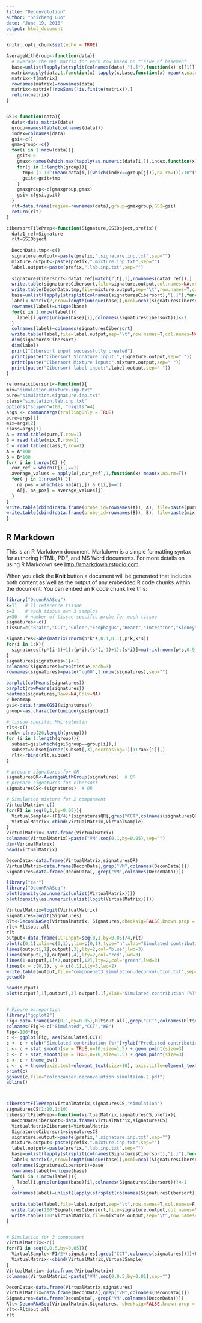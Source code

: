 ---
title: "Deconvolution"
author: "Shicheng Guo"
date: "June 19, 2016"
output: html_document
---

```{r setup, include=FALSE}
knitr::opts_chunk$set(echo = TRUE)
```

```{r,echo=F}

AverageWithGroup<-function(data){
  # average the MHL matrix for each row based on tissue of basement
  base=unlist(lapply(strsplit(colnames(data),"[.]"),function(x) x[[1]]))
  matrix=apply(data,1,function(x) tapply(x,base,function(x) mean(x,na.rm=T)))
  matrix<-t(matrix)
  rownames(matrix)=rownames(data)
  matrix<-matrix[!rowSums(!is.finite(matrix)),]
  return(matrix)
}


GSI<-function(data){
  data<-data.matrix(data)
  group=names(table(colnames(data)))
  index=colnames(data)
  gsi<-c()
  gmaxgroup<-c()
  for(i in 1:nrow(data)){
    gsit<-0
    gmax<-names(which.max(tapply(as.numeric(data[i,]),index,function(x) mean(x,na.rm=T))))
    for(j in 1:length(group)){
      tmp<-(1-10^(mean(data[i,][which(index==group[j])],na.rm=T))/10^(mean(data[i,][which(index==gmax)],,na.rm=T)))/(length(group)-1)
      gsit<-gsit+tmp
    }
    gmaxgroup<-c(gmaxgroup,gmax)
    gsi<-c(gsi,gsit)
  }
  rlt=data.frame(region=rownames(data),group=gmaxgroup,GSI=gsi)
  return(rlt)
}

cibersortFilePrep<-function(Signature,GSIObject,prefix){
  data1_ref=Signature
  rlt=GSIObject
  
  DeconData.tmp<-c()
  signature.output<-paste(prefix,".signature.inp.txt",sep="")
  mixture.output<-paste(prefix,".mixture.inp.txt",sep="")
  label.output<-paste(prefix,".lab.inp.txt",sep="")
  
  signaturesCibersort<-data1_ref[match(rlt[,1],rownames(data1_ref)),]
  write.table(signaturesCibersort,file=signature.output,col.names=NA,row.names=T,sep="\t",quote=F)
  write.table(DeconData.tmp,file=mixture.output,sep="\t",row.names=T,col.names=NA,quote=F)
  base=unlist(lapply(strsplit(colnames(signaturesCibersort),"[.]"),function(x) x[[1]]))
  label<-matrix(2,nrow=length(unique(base)),ncol=ncol(signaturesCibersort))
  rownames(label)=unique(base)
  for(i in 1:nrow(label)){
    label[i,grep(unique(base)[i],colnames(signaturesCibersort))]<-1
  }
  colnames(label)=colnames(signaturesCibersort)
  write.table(label,file=label.output,sep="\t",row.names=T,col.names=NA,quote=F)
  dim(signaturesCibersort)
  dim(label)
  print("Cibersort input successfully created")
  print(paste("Cibersort Signature input:",signature.output,sep=" "))
  print(paste("Cibersort Mixture input:",mixture.output,sep=" "))
  print(paste("Cibersort label input:",label.output,sep=" "))
}

reformatcibersort<-function(){
mix="simulation.mixture.inp.txt"
pure="simulation.signature.inp.txt"
class="simulation.lab.inp.txt"
options("scipen"=100, "digits"=4)
args <- commandArgs(trailingOnly = TRUE)
pure=args[1]
mix=args[2]
class=args[3]
A = read.table(pure,T,row=1)
B = read.table(mix,T,row=1)
C = read.table(class,T,row=1)
A = A*100
B = B*100
for( i in 1:nrow(C) ){
  cur_ref = which(C[i,]==1)
  average_values = apply(A[,cur_ref],1,function(x) mean(x,na.rm=T))
  for( j in 1:nrow(A) ){
    na_pos = which(is.na(A[j,]) & C[i,]==1)
    A[j, na_pos] = average_values[j]
  }
}
write.table(cbind(data.frame(probe_id=rownames(A)), A), file=paste(pure,".mod",sep=""), quote=F,sep="\t",row=F)
write.table(cbind(data.frame(probe_id=rownames(B)), B), file=paste(mix,".mod",sep=""), quote=F,sep="\t",row=F)
}

```
## R Markdown

This is an R Markdown document. Markdown is a simple formatting syntax for authoring HTML, PDF, and MS Word documents. For more details on using R Markdown see <http://rmarkdown.rstudio.com>.

When you click the **Knit** button a document will be generated that includes both content as well as the output of any embedded R code chunks within the document. You can embed an R code chunk like this:

```{r}

library("DeconRNASeq")
k=11   # 11 reference tissue
s=3    # each tissue own 3 samples
p=30   # number of tissue specific probe for each tissue
signatures<-c()
tissue=c("Brain","CCT","Colon","Esophagus","Heart","Intestine","Kidney","Liver","Lung","Stomach","WBC")

signatures<-abs(matrix(rnorm(p*k*s,0.1,0.1),p*k,k*s))
for(i in 1:k){
  signatures[(p*(i-1)+1):(p*i),(s*(i-1)+1):(s*i)]=matrix(rnorm(p*s,0.9,0.1),p,s) 
}
signatures[signatures>1]<-1
colnames(signatures)=rep(tissue,each=3)
rownames(signatures)=paste("cg00",1:nrow(signatures),sep="")

barplot(colMeans(signatures))
barplot(rowMeans(signatures))
heatmap(signatures,Rowv=NA,Colv=NA)
? heatmap
gsi<-data.frame(GSI(signatures))
group<-as.character(unique(gsi$group))

# tissue specific MHL selectin
rlt<-c()
rank<-c(rep(20,length(group)))
for (i in 1:length(group)){
  subset=gsi[which(gsi$group==group[i]),]
  subset=subset[order(subset[,3],decreasing=T)[1:rank[i]],]
  rlt<-rbind(rlt,subset)
}

# prepare signatures for QR
signaturesQR<-AverageWithGroup(signatures)  # QR
# prepare signatures for cibersort
signaturesCS<-(signatures)  # QR

# Simulation mixture for 2 componment
VirtualMatrix<-c()
for(F1 in seq(0,1,by=0.05)){
  VirtualSample<-(F1/4)*(signaturesQR[,grep("CCT",colnames(signaturesQR))])+(F1/4)*(signaturesQR[,grep("Colon",colnames(signaturesQR))])+(1-F1/2)*(signaturesQR[,grep("WB",colnames(signaturesQR))])
  VirtualMatrix<-cbind(VirtualMatrix,VirtualSample)
}
VirtualMatrix<-data.frame(VirtualMatrix)
colnames(VirtualMatrix)=paste("VM",seq(0,1,by=0.05),sep="")
dim(VirtualMatrix)
head(VirtualMatrix)

DeconData<-data.frame(VirtualMatrix,signaturesQR)
VirtualMatrix=data.frame(DeconData[,grep("VM",colnames(DeconData))])
Signatures=data.frame(DeconData[,-grep("VM",colnames(DeconData))])

library("car")
library("DeconRNASeq")
plot(density(as.numeric(unlist(VirtualMatrix))))
plot(density(as.numeric(unlist(logit(VirtualMatrix)))))

VirtualMatrix=logit(VirtualMatrix)
Signatures=logit(Signatures)
Rlt<-DeconRNASeq(VirtualMatrix, Signatures,checksig=FALSE,known.prop = F, use.scale = TRUE, fig = TRUE)
rlt<-Rlt$out.all
rlt
output<-data.frame(CCTInput=seq(0,1,by=0.05)/4,rlt)
plot(c(0,1),xlim=c(0,1),ylim=c(0,1),type="n",xlab="Simulated contribution (%)",ylab="Prediction error (%)")
lines(output[,1],output[,3],lty=2,col="blue",lwd=3)
lines(output[,1],output[,4],lty=2,col="red",lwd=3)
lines(1-output[,1]*2,output[,12],lty=2,col="green",lwd=3)
lines(x = c(0,1), y = c(0,1),lty=3,lwd=2)
write.table(output,file="componenet3.simulation.deconvolution.txt",sep="\t",quote=F)
getwd()

head(output)
plot(output[,1],output[,3]-output[,1],xlab="Simulated contribution (%)",ylab="Prediction error (%)",pch=19,cex=2,col="blue",lty=2)


# Figure parepartion
library("ggplot2")
Fig<-data.frame(seq(0,1,by=0.05),Rlt$out.all[,grep("CCT",colnames(Rlt$out.all))],Rlt$out.all[,grep("WB",colnames(Rlt$out.all))])
colnames(Fig)<-c("Simulated","CCT","WB")
Fig<-100*Fig
c <- ggplot(Fig, aes(Simulated,CCT))
c <- c + xlab("Simulated contribution (%)")+ylab("Predicted contribution (%)")
c <- c + stat_smooth(se = TRUE,n=10,size=1.5) + geom_point(size=3)
c <- c + stat_smooth(se = TRUE,n=10,size=1.5) + geom_point(size=3)
c <- c + theme_bw()
c <- c + theme(axis.text=element_text(size=10), axis.title=element_text(size=14,face="bold"))
print(c)
ggsave(c,file="coloncancer-deconvolution.simultaion-2.pdf")
abline()



cibersortFilePrep(VirtualMatrix,signaturesCS,"simulation")
signaturesCS[1:10,1:10]
cibersortFilePrep<-function(VirtualMatrix,signaturesCS,prefix){
  DeconDataCibersort<-data.frame(VirtualMatrix,signaturesCS)
  VirtualMatrixCibersort=VirtualMatrix
  SignaturesCibersort=signaturesCS
  signature.output<-paste(prefix,".signature.inp.txt",sep="")
  mixture.output<-paste(prefix,".mixture.inp.txt",sep="")
  label.output<-paste(prefix,".lab.inp.txt",sep="")
  base=unlist(lapply(strsplit(colnames(SignaturesCibersort),"[.]"),function(x) x[[1]]))
  label<-matrix(2,nrow=length(unique(base)),ncol=ncol(SignaturesCibersort))
  colnames(SignaturesCibersort)=base
  rownames(label)=unique(base)
  for(i in 1:nrow(label)){
    label[i,grep(unique(base)[i],colnames(SignaturesCibersort))]<-1
  }
  colnames(label)=unlist(lapply(strsplit(colnames(SignaturesCibersort),"[.]"),function(x) x[[1]]))
  
  write.table(label,file=label.output,sep="\t",row.names=T,col.names=F,quote=F)
  write.table(100*SignaturesCibersort,file=signature.output,col.names=NA,row.names=T,sep="\t",quote=F)
  write.table(100*VirtualMatrix,file=mixture.output,sep="\t",row.names=T,col.names=NA,quote=F)
}


# Simulation for 3 componment
VirtualMatrix<-c()
for(F1 in seq(0,0.5,by=0.05)){
  VirtualSample<-F1/2*(signatures[,grep("CCT",colnames(signatures))])+F1/2*(signatures[,grep("Colon",colnames(signatures))])+(1-F1)*(signatures[,grep("WB",colnames(signatures))])
  VirtualMatrix<-cbind(VirtualMatrix,VirtualSample)
}
VirtualMatrix<-data.frame(VirtualMatrix)
colnames(VirtualMatrix)=paste("VM",seq(0,0.5,by=0.01),sep="")

DeconData<-data.frame(VirtualMatrix,signatures)
VirtualMatrix=data.frame(DeconData[,grep("VM",colnames(DeconData))])
Signatures=data.frame(DeconData[,-grep("VM",colnames(DeconData))])
Rlt<-DeconRNASeq(VirtualMatrix,Signatures, checksig=FALSE,known.prop = F, use.scale = TRUE, fig = TRUE)
rlt<-Rlt$out.all
rlt


```
